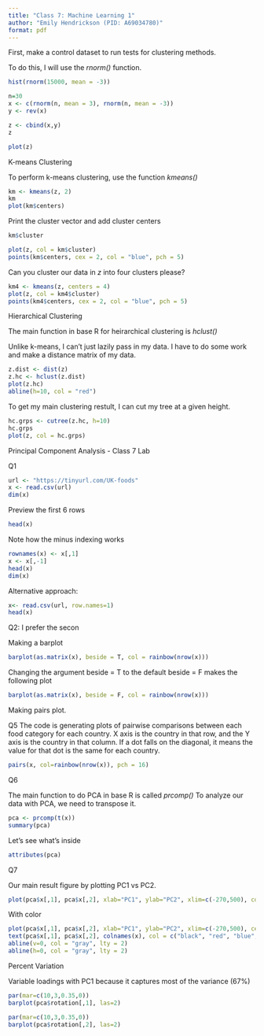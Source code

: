 ```yaml
---
title: "Class 7: Machine Learning 1"
author: "Emily Hendrickson (PID: A69034780)"
format: pdf
---
```


First, make a control dataset to run tests for clustering methods.

To do this, I will use the *rnorm()* function.

```r
hist(rnorm(15000, mean = -3))
```

```r
n=30
x <- c(rnorm(n, mean = 3), rnorm(n, mean = -3))
y <- rev(x)

z <- cbind(x,y)
z

plot(z)
```

K-means Clustering

To perform k-means clustering, use the function *kmeans()*

```r
km <- kmeans(z, 2)
km
plot(km$centers)
```

Print the cluster vector and add cluster centers

```r
km$cluster

plot(z, col = km$cluster)
points(km$centers, cex = 2, col = "blue", pch = 5)
```

Can you cluster our data in *z* into four clusters please?

```r
km4 <- kmeans(z, centers = 4)
plot(z, col = km4$cluster)
points(km4$centers, cex = 2, col = "blue", pch = 5)
```
Hierarchical Clustering

The main function in base R for heirarchical clustering is *hclust()*

Unlike k-means, I can't just lazily pass in my data. I have to do some work
and make a distance matrix of my data.

```r
z.dist <- dist(z)
z.hc <- hclust(z.dist)
plot(z.hc)
abline(h=10, col = "red")
```

To get my main clustering restult, I can cut my tree at a given height.

```r
hc.grps <- cutree(z.hc, h=10)
hc.grps
plot(z, col = hc.grps)
```

Principal Component Analysis - Class 7 Lab

Q1

```r
url <- "https://tinyurl.com/UK-foods"
x <- read.csv(url)
dim(x)
```

Preview the first 6 rows

```r
head(x)
```

Note how the minus indexing works

```r
rownames(x) <- x[,1]
x <- x[,-1]
head(x)
dim(x)
```

Alternative approach:

```r
x<- read.csv(url, row.names=1)
head(x)
```

Q2: I prefer the secon


Making a barplot


```r
barplot(as.matrix(x), beside = T, col = rainbow(nrow(x)))
```


Changing the argument beside = T to the default beside = F makes the following 
plot

```r
barplot(as.matrix(x), beside = F, col = rainbow(nrow(x)))

```

Making pairs plot. 

Q5 The code is generating plots of pairwise comparisons between each food 
category for each country. X axis is the country in that row, and the Y axis is 
the country in that column. If a dot falls on the diagonal, it means the value 
for that dot is the same for each country.

```r
pairs(x, col=rainbow(nrow(x)), pch = 16)
```

Q6 

The main function to do PCA in base R is called *prcomp()* To analyze our data 
with PCA, we need to transpose it. 

```r
pca <- prcomp(t(x))
summary(pca)
```

Let's see what's inside

```r
attributes(pca)
```

Q7

Our main result figure by plotting PC1 vs PC2.

```r
plot(pca$x[,1], pca$x[,2], xlab="PC1", ylab="PC2", xlim=c(-270,500), col = c("black", "red", "blue", "darkgreen"), pch = 16)
```

With color

```r
plot(pca$x[,1], pca$x[,2], xlab="PC1", ylab="PC2", xlim=c(-270,500), cex = 0)
text(pca$x[,1], pca$x[,2], colnames(x), col = c("black", "red", "blue", "green"))
abline(v=0, col = "gray", lty = 2)
abline(h=0, col = "gray", lty = 2)
```

Percent Variation


Variable loadings with PC1 because it captures most of the variance (67%)

```r
par(mar=c(10,3,0.35,0))
barplot(pca$rotation[,1], las=2)
```


```r
par(mar=c(10,3,0.35,0))
barplot(pca$rotation[,2], las=2)
```

